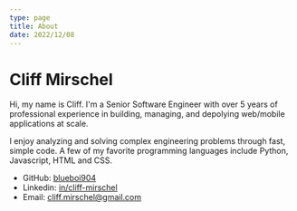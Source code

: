 ```yaml
---
type: page
title: About
date: 2022/12/08
---
```


# Cliff Mirschel

Hi, my name is Cliff. I'm a Senior Software Engineer with over 5 years of professional experience in building, managing, and depolying web/mobile applications at scale.  

I enjoy analyzing and solving complex engineering problems through fast, simple code. 
A few of my favorite programming languages include Python, Javascript, HTML and CSS.


- GitHub: [blueboi904](https://github.com/blueboi904)
- Linkedin: [in/cliff-mirschel](https://www.linkedin.com/in/cliff-mirschel/) 
- Email: cliff.mirschel@gmail.com



